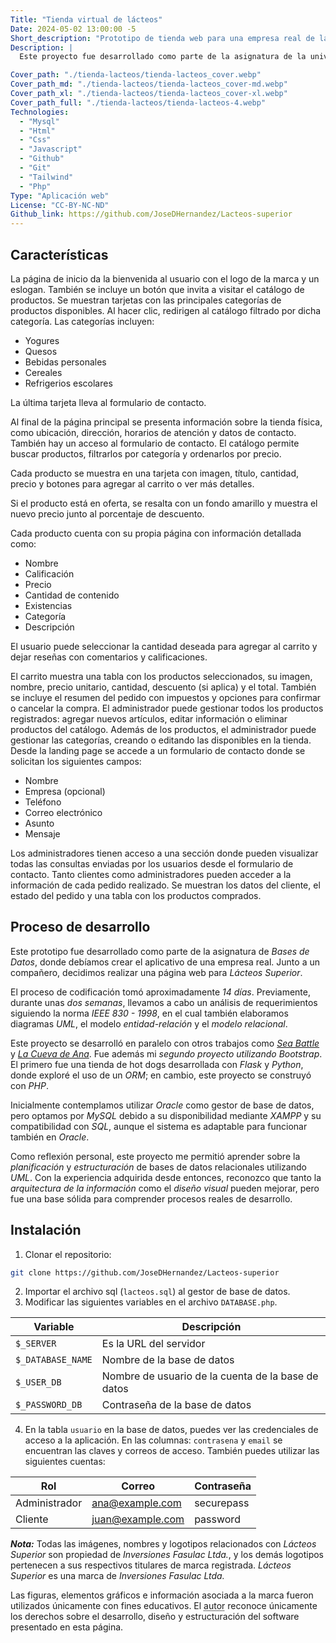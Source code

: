 ```yaml
---
Title: "Tienda virtual de lácteos"
Date: 2024-05-02 13:00:00 -5
Short_description: "Prototipo de tienda web para una empresa real de lácteos."
Description: |
  Este proyecto fue desarrollado como parte de la asignatura de la universidad, En donde desarrolle una tienda web para Lácteos Superior, basada en requerimientos reales y estructurada bajo la norma IEEE 830 - 1998.

Cover_path: "./tienda-lacteos/tienda-lacteos_cover.webp"
Cover_path_md: "./tienda-lacteos/tienda-lacteos_cover-md.webp"
Cover_path_xl: "./tienda-lacteos/tienda-lacteos_cover-xl.webp"
Cover_path_full: "./tienda-lacteos/tienda-lacteos-4.webp"
Technologies:
  - "Mysql"
  - "Html"
  - "Css"
  - "Javascript"
  - "Github"
  - "Git"
  - "Tailwind"
  - "Php"
Type: "Aplicación web"
License: "CC-BY-NC-ND"
Github_link: https://github.com/JoseDHernandez/Lacteos-superior
---
```



<HeroProject
  Title={frontmatter.Title}
  Img={Image5}
  Release={frontmatter.Date}
  Description={frontmatter.Description}
  Technologies={frontmatter.Technologies}
  Github_link={frontmatter.Github_link}
  Demo_link={frontmatter?.Demo_link}
  License={frontmatter.License}
/>

## Características

<FeatureCard title="Landing page" image={Image1}>
  La página de inicio da la bienvenida al usuario con el logo de la marca y un
  eslogan. También se incluye un botón que invita a visitar el catálogo de
  productos.
</FeatureCard>

<FeatureCard title="Landing page: categorías" image={Image2}>
  Se muestran tarjetas con las principales categorías de productos disponibles. Al hacer clic, redirigen al catálogo filtrado por dicha categoría. Las categorías incluyen:

- Yogures
- Quesos
- Bebidas personales
- Cereales
- Refrigerios escolares

La última tarjeta lleva al formulario de contacto.

</FeatureCard>

<FeatureCard title="Landing page: información adicional" image={Image3}>
  Al final de la página principal se presenta información sobre la tienda
  física, como ubicación, dirección, horarios de atención y datos de contacto.
  También hay un acceso al formulario de contacto.
</FeatureCard>

<FeatureCard title="Catálogo de productos" image={Image4}>
  El catálogo permite buscar productos, filtrarlos por categoría y ordenarlos por precio. 
  
  Cada producto se muestra en una tarjeta con imagen, título, cantidad, precio y botones para agregar al carrito o ver más detalles. 
  
  Si el producto está en oferta, se resalta con un fondo amarillo y muestra el nuevo precio junto al porcentaje de descuento.

</FeatureCard>

<FeatureCard title="Vista individual del producto" image={Image5}>
  Cada producto cuenta con su propia página con información detallada como:

- Nombre
- Calificación
- Precio
- Cantidad de contenido
- Existencias
- Categoría
- Descripción

El usuario puede seleccionar la cantidad deseada para agregar al carrito y dejar reseñas con comentarios y calificaciones.

</FeatureCard>

<FeatureCard title="Carrito de compras" image={Image6}>
  El carrito muestra una tabla con los productos seleccionados, su imagen,
  nombre, precio unitario, cantidad, descuento (si aplica) y el total. También
  se incluye el resumen del pedido con impuestos y opciones para confirmar o
  cancelar la compra.
</FeatureCard>

<FeatureCard title="Gestor de productos" image={Image7}>
  El administrador puede gestionar todos los productos registrados: agregar
  nuevos artículos, editar información o eliminar productos del catálogo.
</FeatureCard>

<FeatureCard title="Gestor de categorías" image={Image8}>
  Además de los productos, el administrador puede gestionar las categorías,
  creando o editando las disponibles en la tienda.
</FeatureCard>

<FeatureCard title="Formulario de contacto" image={Image9}>
  Desde la landing page se accede a un formulario de contacto donde se solicitan los siguientes campos:

- Nombre
- Empresa (opcional)
- Teléfono
- Correo electrónico
- Asunto
- Mensaje

</FeatureCard>

<FeatureCard title="Gestión de consultas" image={Image10}>
  Los administradores tienen acceso a una sección donde pueden visualizar todas
  las consultas enviadas por los usuarios desde el formulario de contacto.
</FeatureCard>

<FeatureCard title="Detalle del pedido" image={Image11}>
  Tanto clientes como administradores pueden acceder a la información de cada
  pedido realizado. Se muestran los datos del cliente, el estado del pedido y
  una tabla con los productos comprados.
</FeatureCard>

## Proceso de desarrollo

Este prototipo fue desarrollado como parte de la asignatura de _Bases de Datos_, donde debíamos crear el aplicativo de una empresa real. Junto a un compañero, decidimos realizar una página web para _Lácteos Superior_.

El proceso de codificación tomó aproximadamente _14 días_. Previamente, durante unas _dos semanas_, llevamos a cabo un análisis de requerimientos siguiendo la norma _IEEE 830 - 1998_, en el cual también elaboramos diagramas _UML_, el modelo _entidad-relación_ y el _modelo relacional_.

Este proyecto se desarrolló en paralelo con otros trabajos como [_Sea Battle_](/proyectos/sea-battle/) y [_La Cueva de Ana_](/proyectos/cueva-de-ana/). Fue además mi _segundo proyecto utilizando Bootstrap_. El primero fue una tienda de hot dogs desarrollada con _Flask_ y _Python_, donde exploré el uso de un _ORM_; en cambio, este proyecto se construyó con _PHP_.

Inicialmente contemplamos utilizar _Oracle_ como gestor de base de datos, pero optamos por _MySQL_ debido a su disponibilidad mediante _XAMPP_ y su compatibilidad con _SQL_, aunque el sistema es adaptable para funcionar también en _Oracle_.

Como reflexión personal, este proyecto me permitió aprender sobre la _planificación_ y _estructuración_ de bases de datos relacionales utilizando _UML_. Con la experiencia adquirida desde entonces, reconozco que tanto la _arquitectura de la información_ como el _diseño visual_ pueden mejorar, pero fue una base sólida para comprender procesos reales de desarrollo.

## Instalación

1. Clonar el repositorio:

```bash
git clone https://github.com/JoseDHernandez/Lacteos-superior
```

2. Importar el archivo sql (`lacteos.sql`) al gestor de base de datos.
3. Modificar las siguientes variables en el archivo `DATABASE.php`.

  <div class="table-responsive" >

| Variable          | Descripción                                        |
| ----------------- | -------------------------------------------------- |
| `$_SERVER`        | Es la URL del servidor                             |
| `$_DATABASE_NAME` | Nombre de la base de datos                         |
| `$_USER_DB`       | Nombre de usuario de la cuenta de la base de datos |
| `$_PASSWORD_DB`   | Contraseña de la base de datos                     |

  </div>

4. En la tabla `usuario` en la base de datos, puedes ver las credenciales de acceso a la aplicación. En las columnas: `contrasena` y `email` se encuentran las claves y correos de acceso. También puedes utilizar las siguientes cuentas:

  <div class="table-responsive" >

| Rol           | Correo           | Contraseña |
| ------------- | ---------------- | ---------- |
| Administrador | ana@example.com  | securepass |
| Cliente       | juan@example.com | password   |

  </div>

**_Nota:_** Todas las imágenes, nombres y logotipos relacionados con _Lácteos Superior_ son propiedad de _Inversiones Fasulac Ltda._, y los demás logotipos pertenecen a sus respectivos titulares de marca registrada. _Lácteos Superior_ es una marca de _Inversiones Fasulac Ltda._

Las figuras, elementos gráficos e información asociada a la marca fueron utilizados únicamente con fines educativos. El <abbr title="José David Hernández Hortúa">autor</abbr> reconoce únicamente los derechos sobre el desarrollo, diseño y estructuración del software presentado en esta página.
